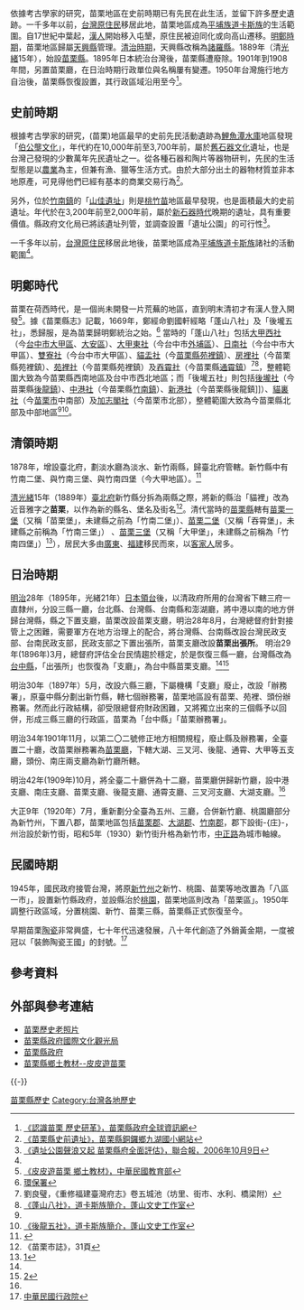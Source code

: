{{台灣歷史}}

依據考古學家的研究，苗栗地區在史前時期已有先民在此生活，並留下許多歷史遺跡。一千多年以前，[[台灣|台灣]][[原住民|原住民]]移居此地，苗栗地區成為[[平埔族|平埔族]][[道卡斯族|道卡斯族]]的生活範圍。自17世紀中葉起，[[漢人|漢人]]開始移入屯墾，原住民被迫同化或向高山遷移。[[明鄭時期|明鄭時期]]，苗栗地區歸屬[[天興縣|天興縣]]管理。[[臺灣清治時期|清治時期]]，天興縣改稱為[[諸羅縣|諸羅縣]]。1889年（清[[光緒|光緒]]15年），始設[[苗栗縣|苗栗縣]]。1895年日本統治台灣後，苗栗縣遭廢除。1901年到1908年間，另置苗栗廳，在日治時期行政單位與名稱屢有變遷。1950年台灣施行地方自治後，苗栗縣恢復設置，其行政區域沿用至今<ref name="苗栗縣政府歷史研革">[http://www.miaoli.gov.tw/index/history/his1_01.asp 《認識苗栗 歷史研革》，苗栗縣政府全球資訊網]</ref>。

==史前時期==
根據考古學家的研究，(苗栗)地區最早的史前先民活動遺跡為[[鯉魚潭水庫|鯉魚潭水庫]]地區發現「[[伯公壟文化|伯公壟文化]]」，年代約在10,000年前至3,700年前，屬於[[舊石器文化|舊石器文化]]遺址，也是台灣己發現的少數萬年先民遺址之一。從各種石器和陶片等器物研判，先民的生活型態是以[[農業|農業]]為主，但兼有漁、獵等生活方式。由於大部分出土的器物材質並非本地原產，可見得他們已經有基本的商業交易行為<ref>[http://web.jhes.mlc.edu.tw/bak/ml/ml601.htm 《苗栗縣史前遺址》，苗栗縣銅鑼鄉九湖國小網站]{{dead link|date=2018年4月 |bot=InternetArchiveBot |fix-attempted=yes }}</ref>。

另外，位於[[竹南鎮|竹南鎮]]的「[[山佳遺址|山佳遺址]]」則是[[桃竹苗|桃竹苗]]地區最早發現，也是面積最大的史前遺址。年代於在3,200年前至2,000年前，屬於[[新石器時代|新石器時代]]晚期的遺址，具有重要價值。縣政府文化局已將該遺址列管，並調查設置「遺址公園」的可行性<ref>[http://e-info.org.tw/node/15024 《遺址公園聲浪又起 苗栗縣府全面評估》，聯合報，2006年10月9日]</ref>。

一千多年以前，[[台灣|台灣]][[原住民|原住民]]移居此地後，苗栗地區成為[[平埔族|平埔族]][[道卡斯族|道卡斯族]]諸社的活動範圍<ref name="苗栗縣政府歷史研革"/>。

==明鄭時代==
苗栗在荷西時代，是一個尚未開發一片荒蕪的地區，直到明末清初才有漢人登入開發<ref>[http://140.111.1.12/local/mauli/chushin/1/2.htm 《皮皮遊苗栗 鄉土教材》，中華民國教育部]{{dead link|date=2018年4月 |bot=InternetArchiveBot |fix-attempted=yes }}</ref>。據《苗栗縣志》記載，1669年，鄭經命劉國軒經略「蓬山八社」及「後壠五社」，悉歸服，是為苗栗歸明鄭統治之始。<ref>[http://ivy2.epa.gov.tw/envdb/Miaoli_County/history.htm 環保署]{{dead link|date=2018年4月 |bot=InternetArchiveBot |fix-attempted=yes }}</ref>
當時的「蓬山八社」包括[[大甲西社|大甲西社]]（今[[台中市|台中市]][[大甲區|大甲區]]、[[大安區_(臺中市)|大安區]]）、[[大甲東社|大甲東社]]（今台中市[[外埔區|外埔區]]）、[[日南社|日南社]]（今台中市大甲區）、[[雙寮社|雙寮社]]（今台中市大甲區）、[[貓盂社|貓盂社]]（今[[苗栗縣|苗栗縣]][[苑裡鎮|苑裡鎮]]）、[[房裡社|房裡社]]（今苗栗縣苑裡鎮）、[[苑裡社|苑裡社]]（今苗栗縣苑裡鎮）及[[吞霄社|吞霄社]]（今苗栗縣[[通霄鎮|通霄鎮]]）<ref name="劉良璧">劉良璧，《重修福建臺灣府志》卷五城池（坊里、街市、水利、橋梁附）</ref><ref>[http://www.sinica.edu.tw/~pingpu/workroom/ponsan/doukas-w1-1.html 《蓬山八社》，道卡斯族簡介，蓬山文史工作室]</ref>，整體範圍大致為今苗栗縣西南地區及台中市西北地區；而「後壠五社」則包括[[後壠社|後壠社]]（今苗栗縣[[後龍鎮_(台灣)|後龍鎮]]）、[[中港社|中港社]]（今苗栗縣[[竹南鎮|竹南鎮]]）、[[新港社|新港社]]（今苗栗縣後龍鎮]]）、[[貓裏社|貓裏社]]（今[[苗栗市|苗栗市]]中南部）及[[加志閣社|加志閣社]]（今苗栗市北部），整體範圍大致為今苗栗縣北部及中部地區<ref name="劉良璧"/><ref>[http://www.sinica.edu.tw/~pingpu/workroom/ponsan/doukas-w1-2.html 《後龍五社》，道卡斯族簡介，蓬山文史工作室]</ref>。

==清領時期==
1878年，增設臺北府，劃淡水廳為淡水、新竹兩縣，歸臺北府管轄。新竹縣中有竹南二堡、與竹南三堡、與竹南四堡（今大甲地區）。<ref name="show.wolong.com.tw">{{cite web |url=http://show.wolong.com.tw/info/imiaoli/travel/004/main.htm |title=存档副本 |accessdate=2006-10-26 |deadurl=yes |archiveurl=https://web.archive.org/web/20061211131924/http://show.wolong.com.tw/info/imiaoli/travel/004/main.htm |archivedate=2006-12-11 }}</ref>

[[清|清]][[光緒|光緒]]15年（1889年）[[臺北府|臺北府]]新竹縣分拆為兩縣之際，將新的縣治「貓裡」改為近音雅字之'''苗栗'''，以作為新的縣名、堡名及街名<ref name="苗栗市誌31頁">《苗栗市誌》，31頁</ref>。清代當時的[[苗栗縣_(清朝)|苗栗縣]]轄有[[苗栗一堡|苗栗一堡]]（又稱「苗栗堡」，未建縣之前為「竹南二堡」）、[[苗栗二堡|苗栗二堡]]（又稱「吞霄堡」，未建縣之前稱為「竹南三堡」）
、[[苗栗三堡|苗栗三堡]]（又稱「大甲堡」，未建縣之前稱為「竹南四堡」）<ref>[http://www.dajia.org.tw/p1-2.htm]{{dead link|date=2018年4月 |bot=InternetArchiveBot |fix-attempted=yes }}</ref>），居民大多由[[廣東|廣東]]、[[福建|福建]]移民而來，以[[客家人|客家人]]居多。

==日治時期==
[[明治|明治]]28年（1895年，光緒21年）[[台灣日治時期|日本領台]]後，以清政府所用的台灣省下轄三府一直隸州，分設三縣一廳，台北縣、台灣縣、台南縣和澎湖廳，將中港以南的地方併歸台灣縣，縣之下置支廳，苗栗改設苗栗支廳，明治28年8月，台灣總督府針對接管上之困難，需要軍方在地方治理上的配合，將台灣縣、台南縣改設台灣民政支部、台南民政支部，民政支部之下置出張所，苗栗支廳改設'''苗栗出張所'''。
明治29年(1896年)3月，總督府評估全台民情趨於穩定，於是恢復三縣一廳，台灣縣改為[[臺中縣_(日治時期)|台中縣]]，「出張所」也恢復為「支廳」，為台中縣苗栗支廳。<ref name="show.wolong.com.tw"/><ref>[http://www.bamboo.hc.edu.tw/~m932144/no7/no7~6a/new_page_1.htm]{{dead link|date=2018年4月 |bot=InternetArchiveBot |fix-attempted=yes }}</ref>

明治30年（1897年）5月，改設六縣三廳，下屬機構「支廳」廢止，改設「辦務署」，原臺中縣分劃出新竹縣，轄七個辦務署，苗栗地區設有苗栗、苑裡、頭份辦務署。然而此行政結構，卻受限總督府財政困難，又將獨立出來的三個縣予以回併，形成三縣三廳的行政區，苗栗為「台中縣」「苗栗辦務署」。

明治34年1901年11月，以第二〇二號修正地方相關規程，廢止縣及辦務署，全臺置二十廳，改苗栗辦務署為[[苗栗廳|苗栗廳]]，下轄大湖、三叉河、後龍、通霄、大甲等五支廳，頭份、南庄兩支廳為新竹廳所轄。

明治42年(1909年)10月，將全臺二十廳併為十二廳，苗栗廳併歸新竹廳，設中港支廳、南庄支廳、苗栗支廳、後龍支廳、通霄支廳、三叉河支廳、大湖支廳。<ref name="show.wolong.com.tw"/>

大正9年（1920年）7月，重新劃分全臺為五州、三廳，合併新竹廳、桃園廳部分為新竹州，下置八郡，苗栗地區包括[[苗栗郡|苗栗郡]]、[[大湖郡|大湖郡]]、[[竹南郡|竹南郡]]，郡下設街-{庄}-，州治設於新竹街，昭和5年（1930）新竹街升格為新竹市，[[中正路_(新竹市)|中正路]]為城市軸線。

==民國時期==
1945年，國民政府接管台灣，將原[[新竹州|新竹州]]之新竹、桃園、苗栗等地改置為「八區一市」，設置新竹縣政府，並設縣治於[[桃園區|桃園]]，苗栗地區則改為「苗栗區」。1950年調整行政區域，分置桃園、新竹、苗栗三縣，苗栗縣正式恢復至今。

早期苗栗[[陶瓷|陶瓷]]非常興盛，七十年代迅速發展，八十年代創造了外銷黃金期，一度被冠以「裝飾陶瓷王國」的封號。<ref>[http://www.ey.gov.tw/ct.asp?xItem=19391&ctNode=235&mp=1 中華民國行政院]{{Dead link|date=2018年7月 |bot=InternetArchiveBot |fix-attempted=yes }}</ref>
==參考資料==
{{Reflist}}

== 外部與參考連結 ==
*[https://web.archive.org/web/20061105055626/http://lib.mlc.gov.tw/webmlh/ 苗栗歷史老照片]
*[http://www.mlc.gov.tw/ 苗栗縣政府國際文化觀光局]
*[http://www.miaoli.gov.tw/ 苗栗縣政府] {{Wayback|url=http://www.miaoli.gov.tw/ |date=20040616042801 }}
*[https://web.archive.org/web/20030217210043/http://content.edu.tw/local/mauli/chushin/ 苗栗縣鄉土教材--皮皮遊苗栗]
{{-}}
{{臺灣歷史 (依行政區劃分)}}

[[Category:苗栗縣歷史|]]
[[Category:台灣各地歷史|Category:台灣各地歷史]]